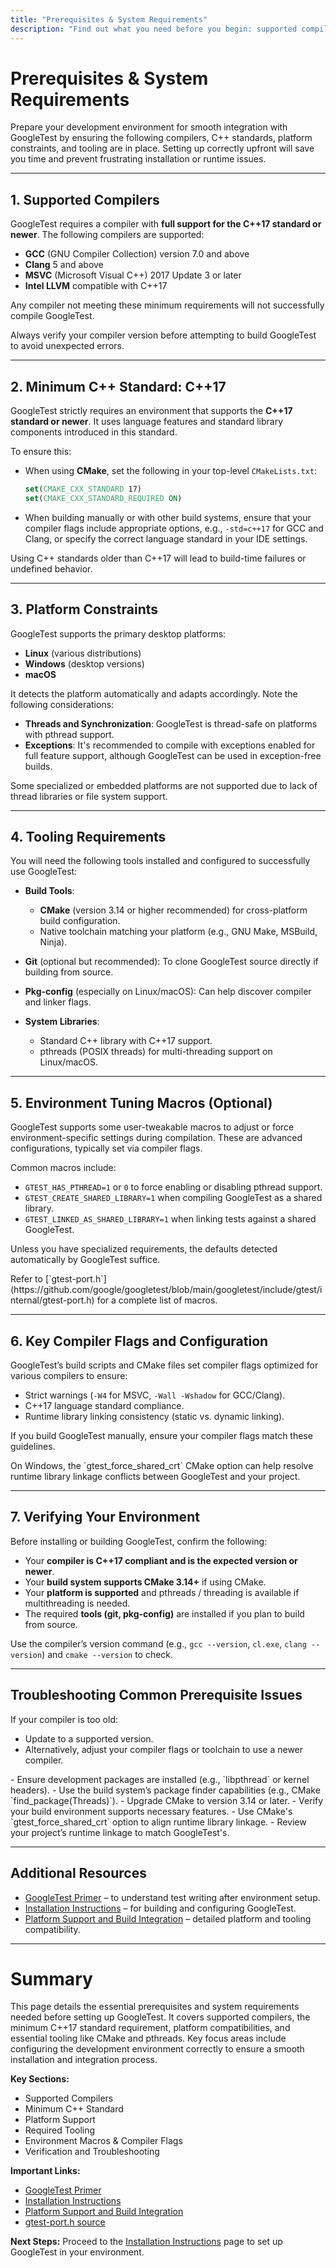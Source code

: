 ```yaml
---
title: "Prerequisites & System Requirements"
description: "Find out what you need before you begin: supported compilers, minimum C++ standards, platform constraints, and tooling required to successfully use GoogleTest. This page ensures your environment is ready and that you won't encounter friction during installation."
---
```


# Prerequisites & System Requirements

Prepare your development environment for smooth integration with GoogleTest by ensuring the following compilers, C++ standards, platform constraints, and tooling are in place. Setting up correctly upfront will save you time and prevent frustrating installation or runtime issues.

---

## 1. Supported Compilers

GoogleTest requires a compiler with **full support for the C++17 standard or newer**. The following compilers are supported:

- **GCC** (GNU Compiler Collection) version 7.0 and above
- **Clang** 5 and above
- **MSVC** (Microsoft Visual C++) 2017 Update 3 or later
- **Intel LLVM** compatible with C++17

Any compiler not meeting these minimum requirements will not successfully compile GoogleTest.

<Tip>
Always verify your compiler version before attempting to build GoogleTest to avoid unexpected errors.
</Tip>

---

## 2. Minimum C++ Standard: C++17

GoogleTest strictly requires an environment that supports the **C++17 standard or newer**. It uses language features and standard library components introduced in this standard.

To ensure this:

- When using **CMake**, set the following in your top-level `CMakeLists.txt`:

  ```cmake
  set(CMAKE_CXX_STANDARD 17)
  set(CMAKE_CXX_STANDARD_REQUIRED ON)
  ```

- When building manually or with other build systems, ensure that your compiler flags include appropriate options, e.g., `-std=c++17` for GCC and Clang, or specify the correct language standard in your IDE settings.

<Warning>
Using C++ standards older than C++17 will lead to build-time failures or undefined behavior.
</Warning>

---

## 3. Platform Constraints

GoogleTest supports the primary desktop platforms:

- **Linux** (various distributions)
- **Windows** (desktop versions)
- **macOS**

It detects the platform automatically and adapts accordingly. Note the following considerations:

- **Threads and Synchronization**: GoogleTest is thread-safe on platforms with pthread support.
- **Exceptions**: It's recommended to compile with exceptions enabled for full feature support, although GoogleTest can be used in exception-free builds.

<Note>
Some specialized or embedded platforms are not supported due to lack of thread libraries or file system support.
</Note>

---

## 4. Tooling Requirements

You will need the following tools installed and configured to successfully use GoogleTest:

- **Build Tools**:
  - **CMake** (version 3.14 or higher recommended) for cross-platform build configuration.
  - Native toolchain matching your platform (e.g., GNU Make, MSBuild, Ninja).

- **Git** (optional but recommended): To clone GoogleTest source directly if building from source.

- **Pkg-config** (especially on Linux/macOS): Can help discover compiler and linker flags.

- **System Libraries**:
  - Standard C++ library with C++17 support.
  - pthreads (POSIX threads) for multi-threading support on Linux/macOS.

---

## 5. Environment Tuning Macros (Optional)

GoogleTest supports some user-tweakable macros to adjust or force environment-specific settings during compilation. These are advanced configurations, typically set via compiler flags.

Common macros include:

- `GTEST_HAS_PTHREAD=1` or `0` to force enabling or disabling pthread support.
- `GTEST_CREATE_SHARED_LIBRARY=1` when compiling GoogleTest as a shared library.
- `GTEST_LINKED_AS_SHARED_LIBRARY=1` when linking tests against a shared GoogleTest.

Unless you have specialized requirements, the defaults detected automatically by GoogleTest suffice.

<Tip>
Refer to [`gtest-port.h`](https://github.com/google/googletest/blob/main/googletest/include/gtest/internal/gtest-port.h) for a complete list of macros.
</Tip>

---

## 6. Key Compiler Flags and Configuration

GoogleTest’s build scripts and CMake files set compiler flags optimized for various compilers to ensure:

- Strict warnings (`-W4` for MSVC, `-Wall -Wshadow` for GCC/Clang).
- C++17 language standard compliance.
- Runtime library linking consistency (static vs. dynamic linking).

If you build GoogleTest manually, ensure your compiler flags match these guidelines.

<Note>
On Windows, the `gtest_force_shared_crt` CMake option can help resolve runtime library linkage conflicts between GoogleTest and your project.
</Note>

---

## 7. Verifying Your Environment

Before installing or building GoogleTest, confirm the following:

- Your **compiler is C++17 compliant and is the expected version or newer**.
- Your **build system supports CMake 3.14+** if using CMake.
- Your **platform is supported** and pthreads / threading is available if multithreading is needed.
- The required **tools (git, pkg-config)** are installed if you plan to build from source.

Use the compiler’s version command (e.g., `gcc --version`, `cl.exe`, `clang --version`) and `cmake --version` to check.

---

## Troubleshooting Common Prerequisite Issues

<AccordionGroup title="Common Environment Issues">
<Accordion title="Compiler Not Supporting C++17">
If your compiler is too old:

- Update to a supported version.
- Alternatively, adjust your compiler flags or toolchain to use a newer compiler.
</Accordion>
<Accordion title="Missing pthreads on Linux/macOS">
- Ensure development packages are installed (e.g., `libpthread` or kernel headers).
- Use the build system’s package finder capabilities (e.g., CMake `find_package(Threads)`).
</Accordion>
<Accordion title="Build Tool Versions Too Low">
- Upgrade CMake to version 3.14 or later.
- Verify your build environment supports necessary features.
</Accordion>
<Accordion title="Linkage Conflicts on Windows">
- Use CMake's `gtest_force_shared_crt` option to align runtime library linkage.
- Review your project’s runtime linkage to match GoogleTest's.
</Accordion>
</AccordionGroup>

---

## Additional Resources

- [GoogleTest Primer](primer.md) – to understand test writing after environment setup.
- [Installation Instructions](installation-instructions.md) – for building and configuring GoogleTest.
- [Platform Support and Build Integration](overview/integrations-and-ecosystem/platform-support-and-build-integration.mdx) – detailed platform and tooling compatibility.

---

# Summary

This page details the essential prerequisites and system requirements needed before setting up GoogleTest. It covers supported compilers, the minimum C++17 standard requirement, platform compatibilities, and essential tooling like CMake and pthreads. Key focus areas include configuring the development environment correctly to ensure a smooth installation and integration process.

**Key Sections:**
- Supported Compilers
- Minimum C++ Standard
- Platform Support
- Required Tooling
- Environment Macros & Compiler Flags
- Verification and Troubleshooting

**Important Links:**
- [GoogleTest Primer](primer.md)
- [Installation Instructions](installation-instructions.md)
- [Platform Support and Build Integration](overview/integrations-and-ecosystem/platform-support-and-build-integration.mdx)
- [gtest-port.h source](https://github.com/google/googletest/blob/main/googletest/include/gtest/internal/gtest-port.h)

**Next Steps:**
Proceed to the [Installation Instructions](installation-instructions.md) page to set up GoogleTest in your environment.
